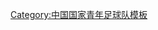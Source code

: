 {{National squad
| name      = 2008年亚洲青年足球锦标赛中国参赛名单
| bg        = #EE1C25
| fg        = yellow
| bordercolor = yellow
| country   = 中国
| team link = 中国国家青年足球队
| comp      = 2008年亚洲青年足球锦标赛
| comp link = 2008年亞足聯U19青年錦標賽
| list = 
{{football squad2 player|no=1|name=[[吴龑|吴-{龑}-]]}}
{{football squad2 player|no=4|name=[[刘毅 (足球运动员)|刘毅]]}}
{{football squad2 player|no=5|name=[[于洋 (1989年)|于洋]]}}
{{football squad2 player|no=6|name=[[惠家康]]}}
{{football squad2 player|no=8|name=[[曹赟定]]}}
{{football squad2 player|no=11|name=[[张远 (足球运动员)|张远]]}}
{{football squad2 player|no=12|name=[[张呈栋]]}}
{{football squad2 player|no=13|name=[[郑铮 (足球运动员)|郑铮]]}}
{{football squad2 player|no=14|name=[[朴成]]}}
{{football squad2 player|no=15|name=[[张琳芃]]}}
{{football squad2 player|no=16|name=[[刘晓东]]}}
{{football squad2 player|no=17|name=[[谈杨]]}}
{{football squad2 player|no=18|name=[[姜骁宇]]}}
{{football squad2 player|no=19|name=[[吴曦 (足球运动员)|吴曦]]}}
{{football squad2 player|no=20|name=[[邱添一]]}}
{{football squad2 player|no=21|name=[[张健 (足球运动员)|张健]]}}
{{football squad2 player|no=22|name=[[侯森]]}}
{{football squad2 player|no=23|name=[[李昊祯]]}}
{{football squad2 player|no=25|name=[[刘殿座]]}}
{{football squad2 player|no=27|name=[[王亮 (1989年)|王亮]]}}
{{football squad2 player|no=28|name=[[周燎]]}}
{{football squad2 player|no=33|name=[[李智超]]}}
{{football squad2 player|no=34|name=[[王云龙 (足球运动员)|王云龙]]}}
{{football squad manager|name=[[刘春明 (足球运动员)|刘春明]]}}
}}<noinclude>
[[Category:中国国家青年足球队模板]]
</noinclude>